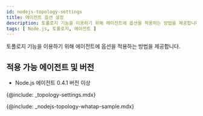 ```yaml
---
id: nodejs-topology-settings
title: 에이전트 옵션 설정
description: 토폴로지 기능을 이용하기 위해 에이전트에 옵션을 적용하는 방법을 제공합니다.
tags: [ Node.js, 토폴로지, 에이전트 ]
---
```


토폴로지 기능을 이용하기 위해 에이전트에 옵션을 적용하는 방법을 제공합니다.

## 적용 가능 에이전트 및 버전

<!-- Java 에이전트 1.7.1 버전 이상 -->
* Node.js 에이전트 0.4.1 버전 이상

{@include: _topology-settings.mdx}

<!-- {@include: _java-topology-whatap-sample.mdx} -->

{@include: _nodejs-topology-whatap-sample.mdx} 